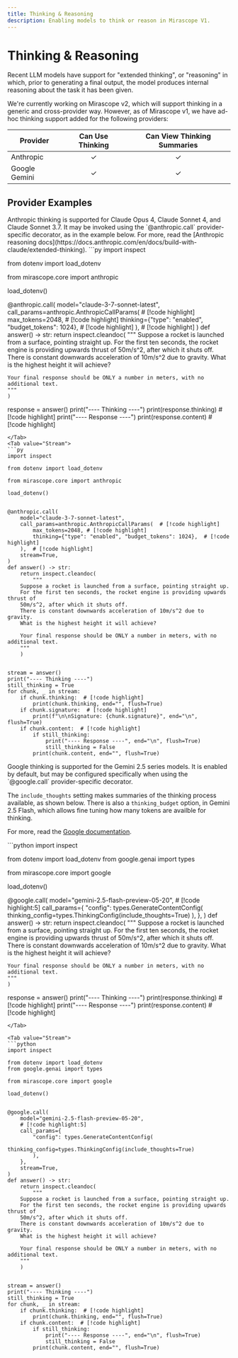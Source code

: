 ```yaml
---
title: Thinking & Reasoning
description: Enabling models to think or reason in Mirascope V1.
---
```


# Thinking & Reasoning

Recent LLM models have support for "extended thinking", or "reasoning" in which, prior to generating a final output, the model produces internal reasoning about the task it has been given.

We're currently working on Mirascope v2, which will support thinking in a generic and cross-provider way.
However, as of Mirascope v1, we have ad-hoc thinking support added for the following providers:

| Provider      | Can Use Thinking | Can View Thinking Summaries | 
|---------------|:------:|:-------:|
| Anthropic     | ✓      | ✓     |
| Google Gemini | ✓      | ✓     |


## Provider Examples

<TabbedSection>

<Tab value="Anthropic">

<Note>
Anthropic thinking is supported for Claude Opus 4, Claude Sonnet 4, and Claude Sonnet 3.7. It may be invoked using
the `@anthropic.call` provider-specific decorator, as in the example below. For more, read the [Anthropic reasoning docs](https://docs.anthropic.com/en/docs/build-with-claude/extended-thinking).
</Note>

<TabbedSection>
<Tab value="Response">
```py
import inspect

from dotenv import load_dotenv

from mirascope.core import anthropic

load_dotenv()


@anthropic.call(
    model="claude-3-7-sonnet-latest",
    call_params=anthropic.AnthropicCallParams(  # [!code highlight]
        max_tokens=2048, # [!code highlight]
        thinking={"type": "enabled", "budget_tokens": 1024},  # [!code highlight]
    ),  # [!code highlight]
)
def answer() -> str:
    return inspect.cleandoc(
        """
    Suppose a rocket is launched from a surface, pointing straight up.
    For the first ten seconds, the rocket engine is providing upwards thrust of 
    50m/s^2, after which it shuts off.
    There is constant downwards acceleration of 10m/s^2 due to gravity.
    What is the highest height it will achieve?
    
    Your final response should be ONLY a number in meters, with no additional text.
    """
    )


response = answer()
print("---- Thinking ----")
print(response.thinking)  # [!code highlight]
print("---- Response ----")
print(response.content)  # [!code highlight]
```
</Tab>
<Tab value="Stream">
```py
import inspect

from dotenv import load_dotenv

from mirascope.core import anthropic

load_dotenv()


@anthropic.call(
    model="claude-3-7-sonnet-latest",
    call_params=anthropic.AnthropicCallParams(  # [!code highlight]
        max_tokens=2048, # [!code highlight]
        thinking={"type": "enabled", "budget_tokens": 1024},  # [!code highlight]
    ),  # [!code highlight]
    stream=True,
)
def answer() -> str:
    return inspect.cleandoc(
        """
    Suppose a rocket is launched from a surface, pointing straight up.
    For the first ten seconds, the rocket engine is providing upwards thrust of 
    50m/s^2, after which it shuts off.
    There is constant downwards acceleration of 10m/s^2 due to gravity.
    What is the highest height it will achieve?
    
    Your final response should be ONLY a number in meters, with no additional text.
    """
    )


stream = answer()
print("---- Thinking ----")
still_thinking = True
for chunk, _ in stream:
    if chunk.thinking:  # [!code highlight]
        print(chunk.thinking, end="", flush=True)
    if chunk.signature:  # [!code highlight]
        print(f"\n\nSignature: {chunk.signature}", end="\n", flush=True)
    if chunk.content:  # [!code highlight]
        if still_thinking:
            print("---- Response ----", end="\n", flush=True)
            still_thinking = False
        print(chunk.content, end="", flush=True)
```
</Tab>
</TabbedSection>

</Tab>

<Tab value="Google">

<Note>
Google thinking is supported for the Gemini 2.5 series models. It is enabled by default, but may be configured specifically when using
the `@google.call` provider-specific decorator. 

The `include_thoughts` setting makes summaries of the thinking process available, as shown below. There is also a `thinking_budget` option, in Gemini 2.5 Flash,
which allows fine tuning how many tokens are availble for thinking.

For more, read the [Google documentation](https://ai.google.dev/gemini-api/docs/thinking).
</Note>

<TabbedSection>
<Tab value="Response">
```python
import inspect

from dotenv import load_dotenv
from google.genai import types

from mirascope.core import google

load_dotenv()


@google.call(
    model="gemini-2.5-flash-preview-05-20",
    # [!code highlight:5]
    call_params={
        "config": types.GenerateContentConfig(
            thinking_config=types.ThinkingConfig(include_thoughts=True)
        ),
    },
)
def answer() -> str:
    return inspect.cleandoc(
        """
    Suppose a rocket is launched from a surface, pointing straight up.
    For the first ten seconds, the rocket engine is providing upwards thrust of 
    50m/s^2, after which it shuts off.
    There is constant downwards acceleration of 10m/s^2 due to gravity.
    What is the highest height it will achieve?
    
    Your final response should be ONLY a number in meters, with no additional text.
    """
    )


response = answer()
print("---- Thinking ----")
print(response.thinking)  # [!code highlight]
print("---- Response ----")
print(response.content)  # [!code highlight]
```
</Tab>

<Tab value="Stream">
```python
import inspect

from dotenv import load_dotenv
from google.genai import types

from mirascope.core import google

load_dotenv()


@google.call(
    model="gemini-2.5-flash-preview-05-20",
    # [!code highlight:5]
    call_params={
        "config": types.GenerateContentConfig(
            thinking_config=types.ThinkingConfig(include_thoughts=True)
        ),
    },
    stream=True,
)
def answer() -> str:
    return inspect.cleandoc(
        """
    Suppose a rocket is launched from a surface, pointing straight up.
    For the first ten seconds, the rocket engine is providing upwards thrust of 
    50m/s^2, after which it shuts off.
    There is constant downwards acceleration of 10m/s^2 due to gravity.
    What is the highest height it will achieve?
    
    Your final response should be ONLY a number in meters, with no additional text.
    """
    )


stream = answer()
print("---- Thinking ----")
still_thinking = True
for chunk, _ in stream:
    if chunk.thinking:  # [!code highlight]
        print(chunk.thinking, end="", flush=True)
    if chunk.content:  # [!code highlight]
        if still_thinking:
            print("---- Response ----", end="\n", flush=True)
            still_thinking = False
        print(chunk.content, end="", flush=True)
```
</Tab>

</TabbedSection>
</Tab>

</TabbedSection>